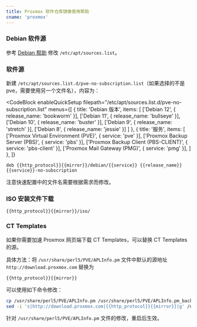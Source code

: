 ```yaml
---
title: Proxmox 软件仓库镜像使用帮助
cname: 'proxmox'
---
```


### Debian 软件源

参考 [Debian 帮助](/debian/) 修改 `/etc/apt/sources.list`。

### 软件源

新建 `/etc/apt/sources.list.d/pve-no-subscription.list`（如果选择的不是 pve，需要使用另一个文件名），内容为：

<CodeBlock
  enableQuickSetup
  filepath="/etc/apt/sources.list.d/pve-no-subscription.list"
  menus={[
    {
      title: 'Debian 版本',
      items: [
        ['Debian 12', { release_name: 'bookworm' }],
        ['Debian 11', { release_name: 'bullseye' }],
        ['Debian 10', { release_name: 'buster' }],
        ['Debian 9', { release_name: 'stretch' }],
        ['Debian 8', { release_name: 'jessie' }]
      ]
    },
    {
      title: '服务',
      items: [
        ['Proxmox Virtual Environment (PVE)', { service: 'pve' }],
        ['Proxmox Backup Server (PBS)', { service: 'pbs' }],
        ['Proxmox Backup Client (PBS-CLIENT)', { service: 'pbs-client' }],
        ['Proxmox Mail Gateway (PMG)', { service: 'pmg' }],
      ]
    },
  ]}
>

```properties
deb {{http_protocol}}{{mirror}}/debian/{{service}} {{release_name}} {{service}}-no-subscription
```

</CodeBlock>

注意快速配置中的文件名需要根据需求而修改。

### ISO 安装文件下载

<CodeBlock>

```
{{http_protocol}}{{mirror}}/iso/
```

</CodeBlock>

### CT Templates

如果你需要加速 Proxmox 网页端下载 CT Templates，可以替换 CT Templates 的源。

具体方法：将 `/usr/share/perl5/PVE/APLInfo.pm` 文件中默认的源地址 `http://download.proxmox.com`
替换为

<CodeBlock>

```
{{http_protocol}}{{mirror}}
```

</CodeBlock>


可以使用如下命令修改：

<CodeBlock>

```bash
cp /usr/share/perl5/PVE/APLInfo.pm /usr/share/perl5/PVE/APLInfo.pm_back
sed -i 's|http://download.proxmox.com|{{http_protocol}}{{mirror}}|g' /usr/share/perl5/PVE/APLInfo.pm
```

</CodeBlock>

针对 `/usr/share/perl5/PVE/APLInfo.pm` 文件的修改，重启后生效。
